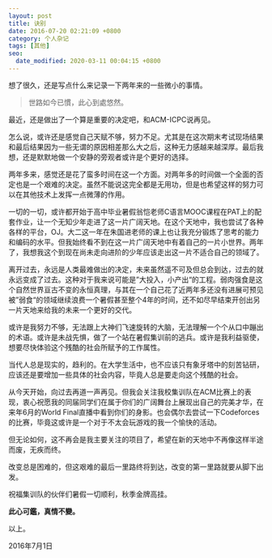 ```yaml
---
layout: post
title: 诀别
date: 2016-07-20 02:21:09 +0800
category: 个人杂记
tags: [其他]
seo:
  date_modified: 2020-03-11 00:04:15 +0800
---
```


<p>想了很久，还是写点什么来记录一下两年来的一些微小的事情。</p>

> 世路如今已慣，此心到處悠然。

<p>最近，还是做出了一个算是重要的决定吧，和ACM-ICPC说再见。</p>

<p>
  怎么说，或许还是感觉自己天赋不够，努力不足。尤其是在这次期末考试现场结果和最后结果因为一些无谓的原因相差那么大之后，这种无力感越来越深厚。最后我想，还是默默地做一个安静的旁观者或许是个更好的选择。
</p>

<p id="more"></p>

<p>
  两年多来，感觉还是花了蛮多时间在这一个方面。对两年多的时间做一个全面的否定也是一个艰难的决定。虽然不能说这完全都是无用功，但是也希望这样的努力可以在其他技术上发挥一点微薄的作用。
</p>

<p>
  一切的一切，或许都开始于高中毕业暑假翁恺老师C语言MOOC课程在PAT上的配套作业，让一个无知少年走进了这一片广阔天地。在这个天地中，我也尝试了各种各样的平台，OJ。大二这一年在朱国进老师的课上也让我充分锻炼了思考的能力和编码的水平。但我始终看不到在这一片广阔天地中有着自己的一片小世界。两年了，我想我这个到现在尚未走向进阶的少年应该走出这一片不适合自己的领域了。
</p>

<p>
  离开过去，永远是人类最难做出的决定，未来虽然遥不可及但总会到达，过去的就永远变成了过去。这种对于我来说可能是”大投入，小产出“的工程。弱肉强食是这个自然世界亘古不变的永恒真理，与其在一个自己花了近两年多还没有进展可预见被”弱食“的领域继续浪费一个暑假甚至整个4年的时间，还不如尽早结束开创出另一片天地来给我的未来一个更好的交代。
</p>

<p>
  或许是我努力不够，无法跟上大神们飞速旋转的大脑，无法理解一个个从口中蹦出的术语。或许是未战先惧，做了一个站在暑假集训前的逃兵。或许是我利益驱使，想要尽快体验这个残酷的社会所赋予的工作属性。
</p>

<p>
  当代人总是现实的，趋利的。在大学生活中，也不应该只有象牙塔中的刻苦钻研，应该还是要增加一些具体的社会内容，毕竟人总是要走向这个残酷的社会。
</p>

<p>
  从今天开始，向过去再道一声再见。但我会关注我校集训队在ACM比赛上的表现，衷心祝愿我的同届同学们在属于你们的广阔舞台上展现出自己的完美才华，在来年6月的World
  Final直播中看到你们的身影。也会偶尔去尝试一下Codeforces的比赛，毕竟这或许是一个对于不太会玩游戏的我一个愉快的活动。
</p>

<p>
  但无论如何，这不再会是我主要关注的项目了，希望在新的天地中不再像这样半途而废，无疾而终。
</p>

<p>
  改变总是困难的，但这艰难的最后一里路终将到达，改变的第一里路就要从脚下出发。
</p>

<p>祝福集训队的伙伴们暑假一切顺利，秋季金牌高挂。</p>

<p>
  <strong>此心可鑑，真情不變。</strong>
</p>

<p>以上。</p>

<p> 2016年7月1日</p>
